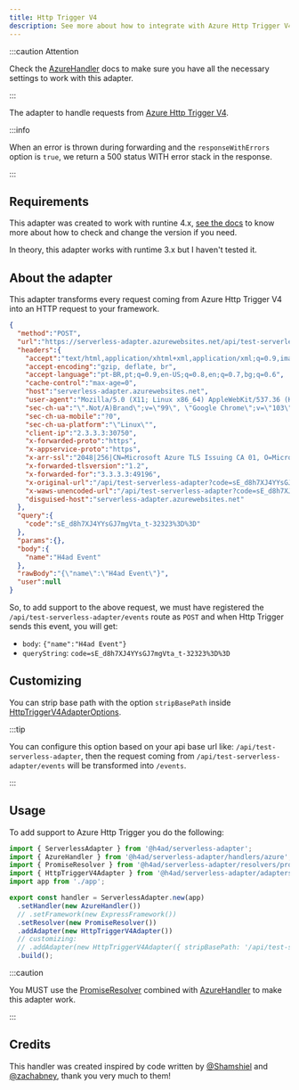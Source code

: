 ---
title: Http Trigger V4
description: See more about how to integrate with Azure Http Trigger V4
---

:::caution Attention

Check the [AzureHandler](../../handlers/azure) docs to make sure you have all the necessary settings to work with this adapter.

:::

The adapter to handle requests from [Azure Http Trigger V4](https://docs.microsoft.com/en-us/azure/azure-functions/functions-bindings-http-webhook-trigger?tabs=in-process%2Cfunctionsv2&pivots=programming-language-javascript).

:::info

When an error is thrown during forwarding and the `responseWithErrors` option is `true`, we return a 500 status WITH error stack in the response.

:::

## Requirements

This adapter was created to work with runtine 4.x, [see the docs](https://docs.microsoft.com/en-us/azure/azure-functions/functions-versions?tabs=azure-cli%2Cin-process%2Cv4&pivots=programming-language-javascript#changing-version-of-apps-in-azure)
to know more about how to check and change the version if you need.

In theory, this adapter works with runtime 3.x but I haven't tested it.

## About the adapter

This adapter transforms every request coming from Azure Http Trigger V4 into an HTTP request to your framework.

```json title="azure-http-trigger-event-example.json"
{
  "method":"POST",
  "url":"https://serverless-adapter.azurewebsites.net/api/test-serverless-adapter/events?code=sE_d8h7XJ4YYsGJ7mgVta_t-32323%253D%253D",
  "headers":{
    "accept":"text/html,application/xhtml+xml,application/xml;q=0.9,image/avif,image/webp,image/apng,*/*;q=0.8,application/signed-exchange;v=b3;q=0.9",
    "accept-encoding":"gzip, deflate, br",
    "accept-language":"pt-BR,pt;q=0.9,en-US;q=0.8,en;q=0.7,bg;q=0.6",
    "cache-control":"max-age=0",
    "host":"serverless-adapter.azurewebsites.net",
    "user-agent":"Mozilla/5.0 (X11; Linux x86_64) AppleWebKit/537.36 (KHTML, like Gecko) Chrome/103.0.0.0 Safari/537.36",
    "sec-ch-ua":"\".Not/A)Brand\";v=\"99\", \"Google Chrome\";v=\"103\", \"Chromium\";v=\"103\"",
    "sec-ch-ua-mobile":"?0",
    "sec-ch-ua-platform":"\"Linux\"",
    "client-ip":"2.3.3.3:30750",
    "x-forwarded-proto":"https",
    "x-appservice-proto":"https",
    "x-arr-ssl":"2048|256|CN=Microsoft Azure TLS Issuing CA 01, O=Microsoft Corporation, C=US|CN=*.azurewebsites.net, O=Microsoft Corporation, L=Redmond, S=WA, C=US",
    "x-forwarded-tlsversion":"1.2",
    "x-forwarded-for":"3.3.3.3:49196",
    "x-original-url":"/api/test-serverless-adapter?code=sE_d8h7XJ4YYsGJ7mgVta_t-32323%3D%3D",
    "x-waws-unencoded-url":"/api/test-serverless-adapter?code=sE_d8h7XJ4YYsGJ7mgVta_t-32323%3D%3D",
    "disguised-host":"serverless-adapter.azurewebsites.net"
  },
  "query":{
    "code":"sE_d8h7XJ4YYsGJ7mgVta_t-32323%3D%3D"
  },
  "params":{},
  "body":{
    "name":"H4ad Event"
  },
  "rawBody":"{\"name\":\"H4ad Event\"}",
  "user":null
}
```

So, to add support to the above request, we must have registered the `/api/test-serverless-adapter/events` route as `POST` and when Http Trigger sends this event, you will get:

- `body`: `{"name":"H4ad Event"}`
- `queryString`: `code=sE_d8h7XJ4YYsGJ7mgVta_t-32323%3D%3D`

## Customizing

You can strip base path with the option `stripBasePath` inside [HttpTriggerV4AdapterOptions](/docs/api/Adapters/Azure/HttpTriggerV4Adapter/HttpTriggerV4AdapterOptions).

:::tip

You can configure this option based on your api base url like: `/api/test-serverless-adapter`, then the request coming from `/api/test-serverless-adapter/events`
will be transformed into `/events`.

:::

## Usage

To add support to Azure Http Trigger you do the following:

```ts title="index.ts"
import { ServerlessAdapter } from '@h4ad/serverless-adapter';
import { AzureHandler } from '@h4ad/serverless-adapter/handlers/azure';
import { PromiseResolver } from '@h4ad/serverless-adapter/resolvers/promise';
import { HttpTriggerV4Adapter } from '@h4ad/serverless-adapter/adapters/azure';
import app from './app';

export const handler = ServerlessAdapter.new(app)
  .setHandler(new AzureHandler())
  // .setFramework(new ExpressFramework())
  .setResolver(new PromiseResolver())
  .addAdapter(new HttpTriggerV4Adapter())
  // customizing:
  // .addAdapter(new HttpTriggerV4Adapter({ stripBasePath: '/api/test-serverless-adapter' }))
  .build();
```

:::caution

You MUST use the [PromiseResolver](../../resolvers/promise) combined with [AzureHandler](../../handlers/azure) to make this adapter work.

:::

## Credits

This handler was created inspired by code written by [@Shamshiel](https://github.com/Shamshiel) and [@zachabney](https://github.com/zachabney),
thank you very much to them!

